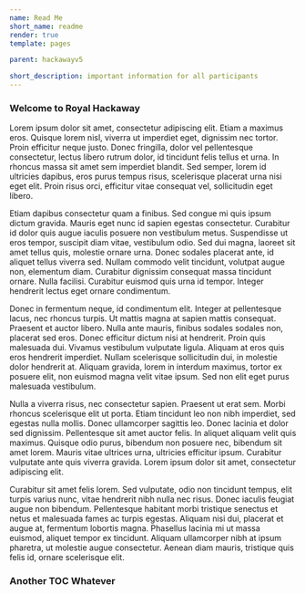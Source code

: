 ```yaml
---
name: Read Me
short_name: readme
render: true
template: pages

parent: hackawayv5

short_description: important information for all participants
---
```


### Welcome to Royal Hackaway

Lorem ipsum dolor sit amet, consectetur adipiscing elit. Etiam a maximus eros. Quisque lorem nisl, viverra ut imperdiet eget, dignissim nec tortor. Proin efficitur neque justo. Donec fringilla, dolor vel pellentesque consectetur, lectus libero rutrum dolor, id tincidunt felis tellus et urna. In rhoncus massa sit amet sem imperdiet blandit. Sed semper, lorem id ultricies dapibus, eros purus tempus risus, scelerisque placerat urna nisi eget elit. Proin risus orci, efficitur vitae consequat vel, sollicitudin eget libero.

Etiam dapibus consectetur quam a finibus. Sed congue mi quis ipsum dictum gravida. Mauris eget nunc id sapien egestas consectetur. Curabitur id dolor quis augue iaculis posuere non vestibulum metus. Suspendisse ut eros tempor, suscipit diam vitae, vestibulum odio. Sed dui magna, laoreet sit amet tellus quis, molestie ornare urna. Donec sodales placerat ante, id aliquet tellus viverra sed. Nullam commodo velit tincidunt, volutpat augue non, elementum diam. Curabitur dignissim consequat massa tincidunt ornare. Nulla facilisi. Curabitur euismod quis urna id tempor. Integer hendrerit lectus eget ornare condimentum.

Donec in fermentum neque, id condimentum elit. Integer at pellentesque lacus, nec rhoncus turpis. Ut mattis magna at sapien mattis consequat. Praesent et auctor libero. Nulla ante mauris, finibus sodales sodales non, placerat sed eros. Donec efficitur dictum nisi at hendrerit. Proin quis malesuada dui. Vivamus vestibulum vulputate ligula. Aliquam at eros quis eros hendrerit imperdiet. Nullam scelerisque sollicitudin dui, in molestie dolor hendrerit at. Aliquam gravida, lorem in interdum maximus, tortor ex posuere elit, non euismod magna velit vitae ipsum. Sed non elit eget purus malesuada vestibulum.

Nulla a viverra risus, nec consectetur sapien. Praesent ut erat sem. Morbi rhoncus scelerisque elit ut porta. Etiam tincidunt leo non nibh imperdiet, sed egestas nulla mollis. Donec ullamcorper sagittis leo. Donec lacinia et dolor sed dignissim. Pellentesque sit amet auctor felis. In aliquet aliquam velit quis maximus. Quisque odio purus, bibendum non posuere nec, bibendum sit amet lorem. Mauris vitae ultrices urna, ultricies efficitur ipsum. Curabitur vulputate ante quis viverra gravida. Lorem ipsum dolor sit amet, consectetur adipiscing elit.

Curabitur sit amet felis lorem. Sed vulputate, odio non tincidunt tempus, elit turpis varius nunc, vitae hendrerit nibh nulla nec risus. Donec iaculis feugiat augue non bibendum. Pellentesque habitant morbi tristique senectus et netus et malesuada fames ac turpis egestas. Aliquam nisi dui, placerat et augue at, fermentum lobortis magna. Phasellus lacinia mi ut massa euismod, aliquet tempor ex tincidunt. Aliquam ullamcorper nibh at ipsum pharetra, ut molestie augue consectetur. Aenean diam mauris, tristique quis felis id, ornare scelerisque elit.

### Another TOC Whatever
